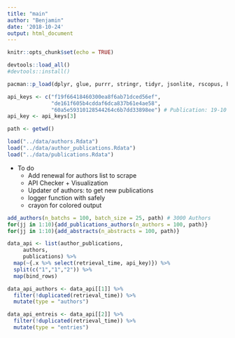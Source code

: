 ```yaml
---
title: "main"
author: "Benjamin"
date: '2018-10-24'
output: html_document
---
```


```r
knitr::opts_chunk$set(echo = TRUE)

devtools::load_all()
#devtools::install()

pacman::p_load(dplyr, glue, purrr, stringr, tidyr, jsonlite, rscopus, httr, magrittr)

api_keys <- c("f19f66418460300ea8f6ab71dced56ef", 
              "de161f605b4cddaf6dca837b61e4ae58", 
              "60a5e59310128544264c6b7dd33898ee") # Publication: 19-10
api_key <- api_keys[3]

path <- getwd()
```

```r
load("../data/authors.Rdata")
load("../data/author_publications.Rdata")
load("../data/publications.Rdata")

```
+ To do
  * Add renewal for authors list to scrape
  * API Checker + Visualization
  * Updater of authors: to get new publications
  * logger function with safely
  * crayon for colored output

```r

add_authors(n_batchs = 100, batch_size = 25, path) # 3000 Authors
for(jj in 1:10){add_publications_authors(n_authors = 100, path)}
for(jj in 1:10){add_abstracts(n_abstracts = 100, path)}
```

```r

data_api <- list(author_publications,
     authors,
     publications) %>%
  map(~{.x %>% select(retrieval_time, api_key)}) %>%
  split(c("1","1","2")) %>%
  map(bind_rows)

data_api_authors <- data_api[[1]] %>%
  filter(!duplicated(retrieval_time)) %>%
  mutate(type = "authors")

data_api_entreis <- data_api[[2]] %>%
  filter(!duplicated(retrieval_time)) %>%
  mutate(type = "entries")
```

